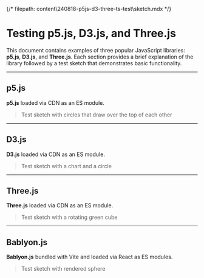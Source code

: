 {/* filepath: content\240818-p5js-d3-three-ts-test\sketch.mdx */}


# Testing p5.js, D3.js, and Three.js

This document contains examples of three popular JavaScript libraries: **p5.js**, **D3.js**, and **Three.js**. Each section provides a brief explanation of the library followed by a test sketch that demonstrates basic functionality.

---

## p5.js

**p5.js** loaded via CDN as an ES module.

<SketchCDN type="p5" src="p5jtest.js" id="p5jtest"/>

> Test sketch with circles that draw over the top of each other

---

## D3.js

**D3.js** loaded via CDN as an ES module.

<SketchCDN type="d3" src="d3test.js" id="d3-chart-circle"/>

> Test sketch with a chart and a circle

---

## Three.js

**Three.js** loaded via CDN as an ES module.

<SketchCDN type="three" src="threetest.js" id="threetest"/>

> Test sketch with a rotating green cube

---

## Bablyon.js

**Bablyon.js** bundled with Vite and loaded via React as ES modules.

<SketchBundled client:load sketchPath="babylontest.js" containerId="babylon-test"/>

> Test sketch with rendered sphere